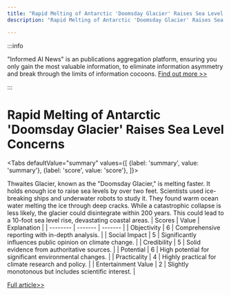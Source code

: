 ```yaml
---
title: "Rapid Melting of Antarctic 'Doomsday Glacier' Raises Sea Level Concerns"
description: "Rapid Melting of Antarctic 'Doomsday Glacier' Raises Sea Level Concerns"

---
```



:::info

"Informed AI News" is an publications aggregation platform, ensuring you only gain the most valuable information, to eliminate information asymmetry and break through the limits of information cocoons.  [Find out more >>](/)

:::

# Rapid Melting of Antarctic 'Doomsday Glacier' Raises Sea Level Concerns


<Tabs
	defaultValue="summary"
	values={[
	{label: 'summary', value: 'summary'},
	{label: 'score', value: 'score'},
]}>
<TabItem value="summary">


Thwaites Glacier, known as the "Doomsday Glacier," is melting faster. It holds enough ice to raise sea levels by over two feet. Scientists used ice-breaking ships and underwater robots to study it. They found warm ocean water melting the ice through deep cracks. While a catastrophic collapse is less likely, the glacier could disintegrate within 200 years. This could lead to a 10-foot sea level rise, devastating coastal areas.
</TabItem>
<TabItem value="score">
	| Scores     | Value   | Explanation |
	| -------- | ------- | ------- |
	| Objectivity  | 6    | Comprehensive reporting with in-depth analysis.    |
	| Social Impact | 5     | Significantly influences public opinion on climate change.    |
	| Credibility    | 5    | Solid evidence from authoritative sources.    |
	| Potential    | 6    | High potential for significant environmental changes.    |
	| Practicality    | 4    | Highly practical for climate research and policy.    |
	| Entertainment Value    | 2    | Slightly monotonous but includes scientific interest.    |
</TabItem>
</Tabs>

[Full article>>](https://news.slashdot.org/story/24/09/20/190253/antarctic-doomsday-glacier-melting-faster-scientists-warn?utm_source=rss1.0mainlinkanon&utm_medium=feed)
